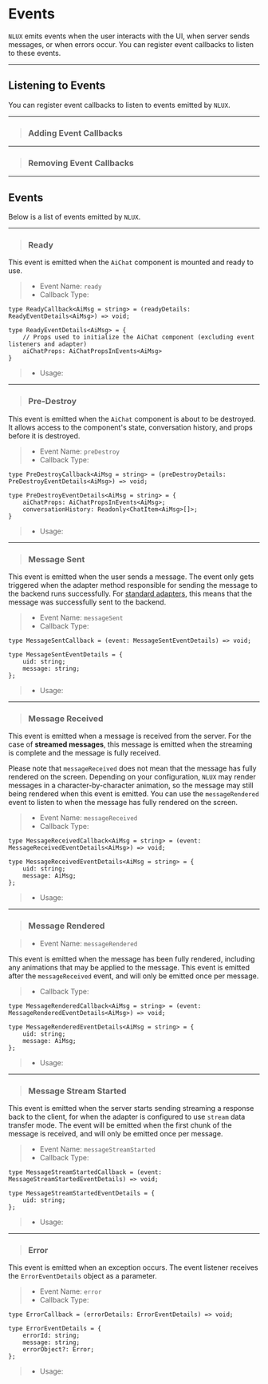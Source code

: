 









# Events

`NLUX` emits events when the user interacts with the UI, when server sends messages, or
when errors occur. You can register event callbacks to listen to these events.

---

## Listening to Events

You can register event callbacks to listen to events emitted by `NLUX`.

---

> ### Adding Event Callbacks

<PlatformSelector reactJs={RegisterEventReactJs} javascript={RegisterEventJavaScript}/>

---

> ### Removing Event Callbacks

<PlatformSelector reactJs={RemoveEventReactJs} javascript={RemoveEventJavaScript}/>

---

## Events

Below is a list of events emitted by `NLUX`.

---

> ### Ready

This event is emitted when the `AiChat` component is mounted and ready to use.

> * Event Name: `ready`
> * Callback Type:

```tsx
type ReadyCallback<AiMsg = string> = (readyDetails: ReadyEventDetails<AiMsg>) => void;

type ReadyEventDetails<AiMsg> = {
    // Props used to initialize the AiChat component (excluding event listeners and adapter)
    aiChatProps: AiChatPropsInEvents<AiMsg>
}
```

> * Usage:

<PlatformSelector reactJs={EventReadyReactJs} javascript={EventReadyJavaScript}/>

---

> ### Pre-Destroy

This event is emitted when the `AiChat` component is about to be destroyed.
It allows access to the component's state, conversation history, and props before it is destroyed.

> * Event Name: `preDestroy`
> * Callback Type:

```tsx
type PreDestroyCallback<AiMsg = string> = (preDestroyDetails: PreDestroyEventDetails<AiMsg>) => void;

type PreDestroyEventDetails<AiMsg = string> = {
    aiChatProps: AiChatPropsInEvents<AiMsg>;
    conversationHistory: Readonly<ChatItem<AiMsg>[]>;
}
```

> * Usage:

<PlatformSelector reactJs={EventPreDestroyReactJs} javascript={EventPreDestroyJavaScript}/>

---

> ### Message Sent

This event is emitted when the user sends a message. The event only gets triggered when the
adapter method responsible for sending the message to the backend runs successfully.
For [standard adapters](/reference/adapters), this means that the message was successfully sent to
the backend.

> * Event Name: `messageSent`
> * Callback Type:

```tsx
type MessageSentCallback = (event: MessageSentEventDetails) => void;

type MessageSentEventDetails = {
    uid: string;
    message: string;
};
```

> * Usage:

<PlatformSelector reactJs={EventMessageSentReactJs} javascript={EventMessageSentJavaScript}/>

---

> ### Message Received

This event is emitted when a message is received from the server. For the case of **streamed messages**, this message
is emitted when the streaming is complete and the message is fully received.

Please note that `messageReceived` does not mean that the message has fully rendered on the screen. Depending on your
configuration, `NLUX` may render messages in a character-by-character animation, so the message may still being rendered
when this event is emitted. You can use the `messageRendered` event to listen to when the message has fully rendered
on the screen.

> * Event Name: `messageReceived`
> * Callback Type:

```tsx
type MessageReceivedCallback<AiMsg = string> = (event: MessageReceivedEventDetails<AiMsg>) => void;

type MessageReceivedEventDetails<AiMsg = string> = {
    uid: string;
    message: AiMsg;
};
```

> * Usage:

<PlatformSelector reactJs={EventMessageReceivedReactJs} javascript={EventMessageReceivedJavaScript}/>

---

> ### Message Rendered

> * Event Name: `messageRendered`

This event is emitted when the message has been fully rendered, including any animations that may be applied to the
message. This event is emitted after the `messageReceived` event, and will only be emitted once per message.

> * Callback Type:

```tsx
type MessageRenderedCallback<AiMsg = string> = (event: MessageRenderedEventDetails<AiMsg>) => void;

type MessageRenderedEventDetails<AiMsg = string> = {
    uid: string;
    message: AiMsg;
};
```

> * Usage:

<PlatformSelector reactJs={EventMessageRenderedReactJs} javascript={EventMessageRenderedJavaScript}/>

---

> ### Message Stream Started

This event is emitted when the server starts sending streaming a response back to the client, for when the adapter
is configured to use `stream` data transfer mode. The event will be emitted when the first chunk of the message is
received, and will only be emitted once per message.

> * Event Name: `messageStreamStarted`
> * Callback Type:

```tsx
type MessageStreamStartedCallback = (event: MessageStreamStartedEventDetails) => void;

type MessageStreamStartedEventDetails = {
    uid: string;
};
```

> * Usage:

<PlatformSelector reactJs={EventMessageStreamStartedReactJs} javascript={EventMessageStreamStartedJavaScript}/>

---

> ### Error

This event is emitted when an exception occurs. The event listener receives the `ErrorEventDetails` object
as a parameter.

> * Event Name: `error`
> * Callback Type:

```tsx
type ErrorCallback = (errorDetails: ErrorEventDetails) => void;

type ErrorEventDetails = {
    errorId: string;
    message: string;
    errorObject?: Error;
};
```

> * Usage:

<PlatformSelector reactJs={EventErrorReactJs} javascript={EventErrorJavaScript}/>
